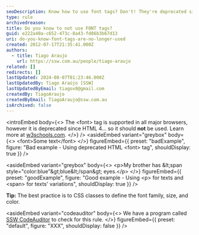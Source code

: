 ```yaml
---
seoDescription: Know how to use font tags? Don't! They're deprecated since HTML 4. Use CSS classes for styling instead.
type: rule
archivedreason:
title: Do you know to not use FONT tags?
guid: e222a40a-c652-473c-8a43-fd86b3b67d13
uri: do-you-know-font-tags-are-no-longer-used
created: 2012-07-17T21:35:41.000Z
authors:
  - title: Tiago Araujo
    url: https://ssw.com.au/people/tiago-araujo
related: []
redirects: []
lastUpdated: 2024-08-07T01:23:46.000Z
lastUpdatedBy: Tiago Araújo [SSW]
lastUpdatedByEmail: tiagov8@gmail.com
createdBy: TiagoAraujo
createdByEmail: TiagoAraujo@ssw.com.au
isArchived: false
---
```


<introEmbed
  body={<>
The &lt;font&gt; tag is supported in all major browsers, however it is deprecated since HTML 4... so it should **not** be used. Learn more at [w3schools.com](https://www.w3schools.com/tags/tag_font.asp).
  </>}
/>
<asideEmbed
  variant="greybox"
  body={<>
    &lt;font&gt;Some text&lt;/font&gt;
  </>}
  figureEmbed={{
    preset: "badExample",
    figure: "Bad example - Using deprecated HTML &lt;font&gt; tag",
    shouldDisplay: true
  }}
/>

<asideEmbed
  variant="greybox"
  body={<>
    &lt;p&gt;My brother has \&lt;span style="color:blue"\&gt;blue\&lt;/span\&gt; eyes.&lt;/p&gt;
  </>}
  figureEmbed={{
    preset: "goodExample",
    figure: "Good example - Using &lt;p&gt; for texts and &lt;span&gt; for texts' variations",
    shouldDisplay: true
  }}
/>

**Tip:** The best practice is to CSS classes to define the font family, size, and color.

<asideEmbed
  variant="codeauditor"
  body={<>
    We have a program called [SSW CodeAuditor](https://codeauditor.com) to check for this rule.
  </>}
  figureEmbed={{
    preset: "default",
    figure: "XXX",
    shouldDisplay: false
  }}
/>
